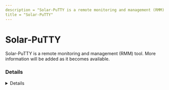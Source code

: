 ---
description = "Solar-PuTTY is a remote monitoring and management (RMM) tool. More information will be added as it becomes available."
title = "Solar-PuTTY"
---



# Solar-PuTTY

Solar-PuTTY is a remote monitoring and management (RMM) tool. More information will be added as it becomes available.

### Details
<Details author={""}
         category={""}
         created={""}
         website={""}
         lastModified={""}
         privileges={""}
         free={ false }
         verification={ false }
/>

#### Installation Paths
<Card code={ ["C:\\Program Files\\Solar-Putty-v4\\*", "*\\Solar-Putty-v4\\*", "*\\Solar-PuTTY.exe"] }/>





### Forensic Artifacts








### Detections
- Detects potential processes activity of Solar-PuTTY RMM tool
  - [Sigma Rule](https://github.com/magicsword-io/LOLRMM/blob/main/detections/sigma/solar-putty_processes_sigma.yml)


